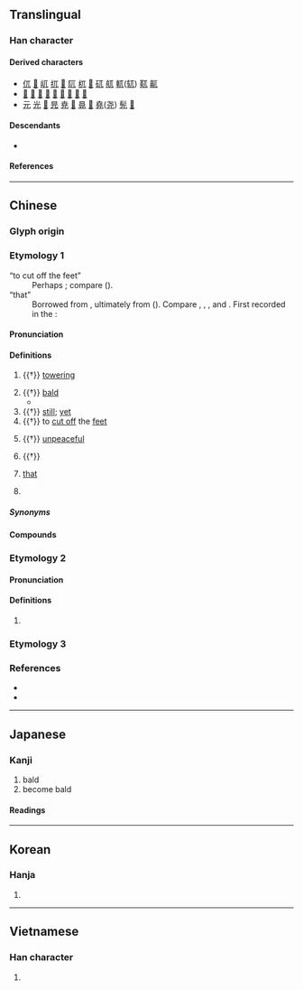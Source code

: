 {{also|π|ㄫ}}
{{character info}}
{{character info|⺎}}
{{character info|0xFA0C}}
{{commonscat}}
==Translingual==

===Han character===
{{Han char|rn=10|rad=儿|as=01|sn=3|four=10210|canj=MU|ids=⿱一儿}}

====Derived characters====
* [[㐳]] [[𠮾]] [[屼]] [[扤]] [[𣲍]] [[阢]] [[杌]] [[𤮿]] [[矹]] [[䑢]] [[軏]]([[𫐄]]) [[靰]] [[鼿]]
* [[𠚯]] [[尫]] [[𤮾]] [[虺]] [[卼]] [[豗]] [[䪲]] [[䲫]] [[尶]]
* [[元]] [[光]] [[𡵉]] [[㫕]] [[尭]] [[𨓢]] [[㫯]] [[𩂁]] [[堯]]([[尧]]) [[髡]] [[𣾃]]

====Descendants====
* {{l|mul|ㄫ}} {{q|{{w|Bopomofo|Zhuyin}} alphabet}}

====References====
{{Han ref|kx=0123.020|dkj=01337|dj=0257.220|hdz=10264.050|uh=5140}}

----

==Chinese==
{{zh-forms|alt=㐳}}

===Glyph origin===
{{Han etym}}

===Etymology 1===
; “to cut off the feet”
: Perhaps {{der|zh|aav}}; compare {{cog|mnw|ကုတ်|tr=kut||to cut off; to amputate}} ({{zh-ref|Schuessler, 2007}}).
; “that”
: Borrowed from {{bor|zh|trk|-}}, ultimately from {{der|zh|trk-pro|*ol}} ({{zh-ref|Zhang and Zhang, 2007}}). Compare {{cog|otk|𐰆𐰞}}, {{cog|tr|o|t=he, she, it; that}}, {{cog|ug|ئۇ|t=he, she, it; that}}, {{cog|cv|вӑл|t=he, she, it}} and {{cog|xqa|اُلْ|t=he, she, it; that|tr=ol}}. First recorded in the {{w|Song Dynasty}}:
:: {{zh-x|前世 謂「阿睹」，猶 今 諺 云「兀底{de}」；「寧馨」，猶「恁{nèn}地」也；皆 不 指 一 物 一 事 之 詞。||CL|ref={{w|Song Dynasty}}, {{w2|zh|莊綽}}, {{lang|zh|[[:s:zh:雞肋編|雞肋編]]}}|collapsed=y}}

====Pronunciation====
{{zh-pron
|m=wù
|c=ngat6
|mn=gu̍t
|mn-t=ug4
|mc=y
|oc=y
|cat=v,a,adv,part,pron,pn
}}

====Definitions====
{{zh-hanzi}}

# {{†}} [[towering]]
#: {{zh-x|突兀|lofty}}
# {{†}} [[bald]]
#* {{zh-x|^蜀 山 兀，^阿{Ē}房{páng} 出。||CL|ref='''825''', {{w|Du Mu}}, {{w2|zh|s:阿房宮賦|阿房宮賦|pref=《|suf=》}}}}
# {{†}} [[still]]; [[yet]]
# {{†}} to [[cut off]] the [[feet]]
#: {{zh-x|兀者|person that had has one of their feet cut}}
# {{†}} [[unpeaceful]]
# {{rfv-sense|zh}} {{†}} {{n-g|A meaningless particle.}} <!-- Xinhua Zidian -->
# {{lb|zh|dialectal Mandarin|Jin}} [[that]] {{defdate|from 11th c.}} <!-- see 汪化云. 方言远指代词“乜、兀”的词源[J]. 汉字文化, 2007(4):50-52.-->
#: {{zh-x|兀那|that}}
#: {{zh-x|兀裡|over there|J|tr='''veh4''' le}}
#: {{zh-ant|這}}
# {{surname|zh}}

=====Synonyms=====
{{zh-dial|那}}

====Compounds====
{{zh-der|保兀赤|兀傲|兀兀|兀兀禿禿|兀剌|兀剌赤|兀坐|兀子|兀是|兀朮|兀的|兀的不|兀立|兀者|兀自|兀臬|兀良|兀誰|兀那|兀鷲|兀鷹|可兀的|崒兀|捽兀|搖兀|旭烈兀|畏兀字|硉兀|突兀|軟兀剌|醉兀兀|陶兀|陶陶兀兀|畏兀兒}}

===Etymology 2===

====Pronunciation====
{{zh-pron
|m=wū
|cat=
}}

====Definitions====
{{zh-hanzi}}

# {{zh-only|兀禿}}

===Etymology 3===
{{zh-see|尢}}

===References===
* {{R:twedu|A00263}}
* {{R:twedu|C02853-003}}

----

==Japanese==

===Kanji===
{{ja-kanji|grade=|rs=儿01}}

# bald
# become bald

====Readings====
{{ja-readings
|on=こつ, ごつ
|kun=たか-い, はげる, あしきる
|nanori=たかし
}}

----

==Korean==

===Hanja===
{{ko-hanja|올}}

# {{rfdef|ko|sort=儿01}}

----

==Vietnamese==

===Han character===
{{vi-readings|reading=[[ngột]], [[ngát]], [[ngút]]|rs=儿01}}

# {{rfdef|vi|sort=儿01}}